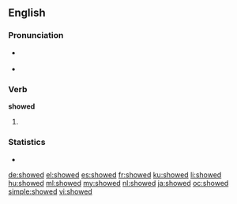 ==English==

===Pronunciation===
* {{a|US}} {{IPA|/ˈʃowd/}}
* {{audio|en-us-showed.ogg|Audio (US)}}

===Verb===
'''showed'''

# {{simple past of|show}}

===Statistics===
* {{rank|whatever|reach|secret|671|showed|ancient|parts|getting}}

[[de:showed]]
[[el:showed]]
[[es:showed]]
[[fr:showed]]
[[ku:showed]]
[[li:showed]]
[[hu:showed]]
[[ml:showed]]
[[my:showed]]
[[nl:showed]]
[[ja:showed]]
[[oc:showed]]
[[simple:showed]]
[[vi:showed]]